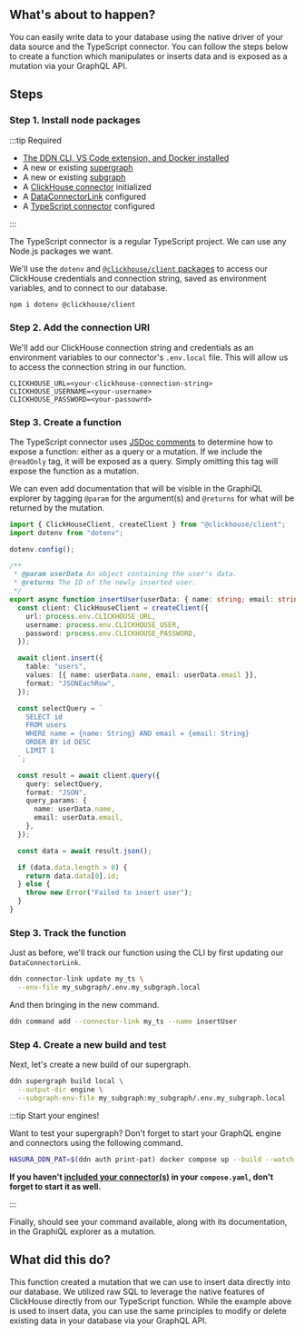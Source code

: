 
## What's about to happen?

You can easily write data to your database using the native driver of your data source and the TypeScript connector. You
can follow the steps below to create a function which manipulates or inserts data and is exposed as a mutation via your
GraphQL API.

<Thumbnail src="/img/get-started/ERD/mutate-data.png" alt="Mutate data using your API" width="1000px" />

## Steps

### Step 1. Install node packages

:::tip Required

- [The DDN CLI, VS Code extension, and Docker installed](/getting-started/build/00-prerequisites.mdx)
- A new or existing [supergraph](/getting-started/build/01-init-supergraph.mdx)
- A new or existing [subgraph](/getting-started/build/02-init-subgraph.mdx)
- A [ClickHouse connector](/getting-started/build/03-connect-to-data/01-connect-a-source.mdx) initialized
- A [DataConnectorLink](/getting-started/build/03-connect-to-data/02-create-source-metadata.mdx) configured
- A [TypeScript connector](/getting-started/build/06-add-business-logic.mdx) configured

:::

The TypeScript connector is a regular TypeScript project. We can use any Node.js packages we want.

We'll use the `dotenv` and
[`@clickhouse/client` packages](https://clickhouse.com/docs/en/integrations/language-clients/javascript) to access our
ClickHouse credentials and connection string, saved as environment variables, and to connect to our database.

```bash title="From the my_subgraph/connector/my_ts directory, run:"
npm i dotenv @clickhouse/client
```

### Step 2. Add the connection URI

We'll add our ClickHouse connection string and credentials as an environment variables to our connector's `.env.local`
file. This will allow us to access the connection string in our function.

```env title="my_subgraph/connectors/my_ts/.env.local"
CLICKHOUSE_URL=<your-clickhouse-connection-string>
CLICKHOUSE_USERNAME=<your-username>
CLICKHOUSE_PASSWORD=<your-passowrd>
```

### Step 3. Create a function

The TypeScript connector uses [JSDoc comments](https://jsdoc.app/) to determine how to expose a function: either as a
query or a mutation. If we include the `@readOnly` tag, it will be exposed as a query. Simply omitting this tag will
expose the function as a mutation.

We can even add documentation that will be visible in the GraphiQL explorer by tagging `@param` for the argument(s) and
`@returns` for what will be returned by the mutation.

```ts title="my_subgraph/connectors/my_ts/functions.ts"
import { ClickHouseClient, createClient } from "@clickhouse/client";
import dotenv from "dotenv";

dotenv.config();

/**
 * @param userData An object containing the user's data.
 * @returns The ID of the newly inserted user.
 */
export async function insertUser(userData: { name: string; email: string }): Promise<string> {
  const client: ClickHouseClient = createClient({
    url: process.env.CLICKHOUSE_URL,
    username: process.env.CLICKHOUSE_USER,
    password: process.env.CLICKHOUSE_PASSWORD,
  });

  await client.insert({
    table: "users",
    values: [{ name: userData.name, email: userData.email }],
    format: "JSONEachRow",
  });

  const selectQuery = `
    SELECT id
    FROM users
    WHERE name = {name: String} AND email = {email: String}
    ORDER BY id DESC
    LIMIT 1
  `;

  const result = await client.query({
    query: selectQuery,
    format: "JSON",
    query_params: {
      name: userData.name,
      email: userData.email,
    },
  });

  const data = await result.json();

  if (data.data.length > 0) {
    return data.data[0].id;
  } else {
    throw new Error("Failed to insert user");
  }
}
```

### Step 3. Track the function

Just as before, we'll track our function using the CLI by first updating our `DataConnectorLink`.

```bash title="From any directory in the project, run:"
ddn connector-link update my_ts \
  --env-file my_subgraph/.env.my_subgraph.local
```

And then bringing in the new command.

```bash title="From any directory in the project, run:"
ddn command add --connector-link my_ts --name insertUser
```

### Step 4. Create a new build and test

Next, let's create a new build of our supergraph.

```bash title="From the root of the project, run:"
ddn supergraph build local \
  --output-dir engine \
  --subgraph-env-file my_subgraph:my_subgraph/.env.my_subgraph.local
```

:::tip Start your engines!

Want to test your supergraph? Don't forget to start your GraphQL engine and connectors using the following command.

```bash title="Run:"
HASURA_DDN_PAT=$(ddn auth print-pat) docker compose up --build --watch
```

**If you haven't [included your connector(s)](/getting-started/build/01-init-supergraph.mdx) in your `compose.yaml`,
don't forget to start it as well.**

:::

Finally, should see your command available, along with its documentation, in the GraphiQL explorer as a mutation.

## What did this do?

This function created a mutation that we can use to insert data directly into our database. We utilized raw SQL to
leverage the native features of ClickHouse directly from our TypeScript function. While the example above is used to
insert data, you can use the same principles to modify or delete existing data in your database via your GraphQL API.

